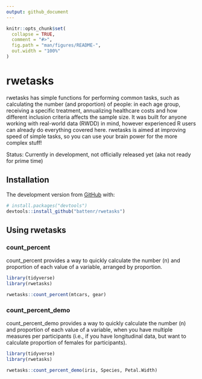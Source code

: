 ```yaml
---
output: github_document
---
```


<!-- README.md is generated from README.Rmd. Please edit that file -->

```r
knitr::opts_chunk$set(
  collapse = TRUE,
  comment = "#>",
  fig.path = "man/figures/README-",
  out.width = "100%"
)
```

# rwetasks

<!-- badges: start -->
<!-- badges: end -->

rwetasks has simple functions for performing common tasks, such as calculating the number (and proportion) of people: in each age group, receiving a specific treatment, annualizing healthcare costs and how different inclusion criteria affects the sample size. It was built for anyone working with real-world data (RWDD) in mind, however experienced R users can already do everything covered here. rwetasks is aimed at improving speed of simple tasks, so you can use your brain power for the more complex stuff! 

Status: Currently in development, not officially released yet (aka not ready for prime time)

## Installation

The development version from [GitHub](https://github.com/) with:

``` r
# install.packages("devtools")
devtools::install_github("battenr/rwetasks")
```
## Using rwetasks

### count_percent

count_percent provides a way to quickly calculate the number (n) and proportion of each value of a variable, arranged by proportion. 

```r
library(tidyverse)
library(rwetasks)

rwetasks::count_percent(mtcars, gear)
```

### count_percent_demo

count_percent_demo provides a way to quickly calculate the number (n) and proportion of each value of a variable, when you have multiple measures per participants (i.e., if you have longitudinal data, but want to calculate proportion of females for participants). 

```r
library(tidyverse)
library(rwetasks)

rwetasks::count_percent_demo(iris, Species, Petal.Width)
```


